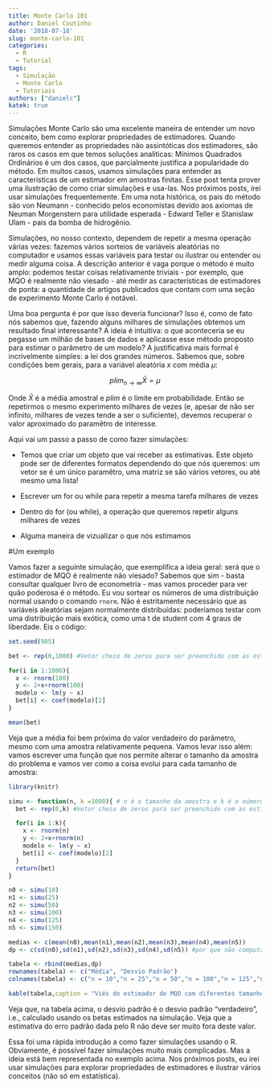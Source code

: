 ```yaml
---
title: Monte Carlo 101
author: Daniel Coutinho
date: '2018-07-18'
slug: monte-carlo-101
categories:
  - R
  - Tutorial
tags:
  - Simulação
  - Monte Carlo
  - Tutoriais
authors: ["danielc"]
katek: true
---
```


Simulações Monte Carlo são uma excelente maneira de entender um novo conceito, bem como explorar propriedades de estimadores. Quando queremos entender as propriedades não assintóticas dos estimadores, são raros os casos em que temos soluções analíticas: Mínimos Quadrados Ordinários é um dos casos, que parcialmente justifica a popularidade do método. Em muitos casos, usamos simulações para entender as características de um estimador em amostras finitas. Esse post tenta prover uma ilustração de como criar simulações e usa-las. Nos próximos posts, irei usar simulações frequentemente. Em uma nota histórica, os pais do método são von Neumann - conhecido pelos economistas devido aos axiomas de Neuman Morgenstern para utilidade esperada - Edward Teller e Stanislaw Ulam - pais da bomba de hidrogênio.

Simulações, no nosso contexto, dependem de repetir a mesma operação várias vezes: fazemos vários sorteios de variáveis aleatórias no computador e usamos essas variáveis para testar ou ilustrar ou entender ou medir alguma coisa. A descrição anterior é vaga porque o método é muito amplo: podemos testar coisas relativamente triviais - por exemplo, que MQO é realmente não viesado - até medir as características de estimadores de ponta: a quantidade de artigos publicados que contam com uma seção de experimento Monte Carlo é notável.

Uma boa pergunta é por que isso deveria funcionar? Isso é, como de fato nós sabemos que, fazendo alguns milhares de simulações obtemos um resultado final interessante? A ideia é intuitiva: o que aconteceria se eu pegasse um milhão de bases de dados e aplicasse esse método proposto para estimar o parâmetro de um modelo? A justificativa mais formal é incrivelmente simples: a lei dos grandes números. Sabemos que, sobre condições bem gerais, para a variável aleatória $x$ com média $\mu$:

$$plim_{n \rightarrow \infty} \bar{X} = \mu$$

Onde $\bar{X}$ é a média amostral e $plim$ é o limite em probabilidade. Então se repetirmos o mesmo experimento milhares de vezes (e, apesar de não ser infinito, milhares de vezes tende a ser o suficiente), devemos recuperar o valor aproximado do paramêtro de interesse.

Aqui vai um passo a passo de como fazer simulações:

* Temos que criar um objeto que vai receber as estimativas. Este objeto pode ser de diferentes formatos dependendo do que nós queremos: um vetor se é um único paramêtro, uma matriz se são vários vetores, ou até mesmo uma lista!

* Escrever um for ou while para repetir a mesma tarefa milhares de vezes

* Dentro do for (ou while), a operação que queremos repetir alguns milhares de vezes

* Alguma maneira de vizualizar o que nós estimamos

#Um exemplo

Vamos fazer a seguinte simulação, que exemplifica a ideia geral: será que o estimador de MQO é realmente não viesado? Sabemos que sim - basta consultar qualquer livro de econometria - mas vamos proceder para ver quão poderosa é o método. Eu vou sortear os números de uma distribuição normal usando o comando `rnorm`. Não é estritamente necessário que as variáveis aleatórias sejam normalmente distribuídas: poderíamos testar com uma distribuição mais exótica, como uma t de student com 4 graus de liberdade. Eis o código:

```r

set.seed(985)

bet <- rep(0,1000) #Vetor cheio de zeros para ser preenchido com as estimativas

for(i in 1:1000){
  x <- rnorm(100)
  y <- 2+x+rnorm(100)
  modelo <- lm(y ~ x)
  bet[i] <- coef(modelo)[2]
}

mean(bet)

```

Veja que a média foi bem próxima do valor verdadeiro do parâmetro, mesmo com uma amostra relativamente pequena. Vamos levar isso além: vamos escrever uma função que nos permite alterar o tamanho da amostra do problema e vamos ver como a coisa evolui para cada tamanho de amostra:

```r

library(knitr)

simu <- function(n, k =1000){ # n é o tamanho da amostra e k é o número de replicações
  bet <- rep(0,k) #Vetor cheio de zeros para ser preenchido com as estimativas

  for(i in 1:k){
    x <- rnorm(n)
    y <- 2+x+rnorm(n)
    modelo <- lm(y ~ x)
    bet[i] <- coef(modelo)[2]
  }
  return(bet)
}

n0 <- simu(10)
n1 <- simu(25)
n2 <- simu(50)
n3 <- simu(100)
n4 <- simu(125)
n5 <- simu(150)

medias <- c(mean(n0),mean(n1),mean(n2),mean(n3),mean(n4),mean(n5))
dp <- c(sd(n0),sd(n1),sd(n2),sd(n3),sd(n4),sd(n5)) #por que não computar o erro padrão também?

tabela <- rbind(medias,dp)
rownames(tabela) <- c("Média", "Desvio Padrão")
colnames(tabela) <- c("n = 10","n = 25","n = 50","n = 100","n = 125","n = 150")

kable(tabela,caption = "Viés do estimador de MQO com diferentes tamanhos de amostra (n). Valor verdadeiro = 1")

```

Veja que, na tabela acima, o desvio padrão é o desvio padrão "verdadeiro", i.e., calculado usando os betas estimados na simulação. Veja que a estimativa do erro padrão dada pelo R não deve ser muito fora deste valor.

Essa foi uma rápida introdução a como fazer simulações usando o R. Obviamente, é possível fazer simulações muito mais complicadas. Mas a ideia está bem representada no exemplo acima. Nos próximos posts, eu irei usar simulações para explorar propriedades de estimadores e ilustrar vários conceitos (não só em estatística).
